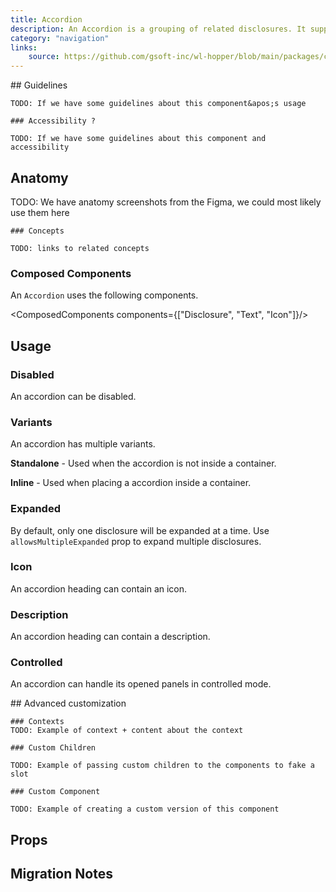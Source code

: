 ```yaml
---
title: Accordion
description: An Accordion is a grouping of related disclosures. It supports both single and multiple expanded items.
category: "navigation"
links:
    source: https://github.com/gsoft-inc/wl-hopper/blob/main/packages/components/src/Accordion/src/Accordion.tsx
---
```


<Example src="Accordion/docs/preview" isOpen />

<FeatureFlag flag="next">
    ## Guidelines

    TODO: If we have some guidelines about this component&apos;s usage

    ### Accessibility ?

    TODO: If we have some guidelines about this component and accessibility
</FeatureFlag>

## Anatomy

<FeatureFlag flag="rc">
    TODO: We have anatomy screenshots from the Figma, we could most likely use them here

    ### Concepts

    TODO: links to related concepts
</FeatureFlag>

### Composed Components

An `Accordion` uses the following components.

<ComposedComponents components={["Disclosure", "Text", "Icon"]}/>

## Usage

### Disabled

An accordion can be disabled.

<Example src="Accordion/docs/disabled" />

### Variants

An accordion has multiple variants.

**Standalone** - Used when the accordion is not inside a container.

<Example src="Accordion/docs/standalone" />

**Inline** - Used when placing a accordion inside a container.

<Example src="Accordion/docs/inline" />

### Expanded

By default, only one disclosure will be expanded at a time.  Use `allowsMultipleExpanded` prop to expand multiple disclosures.

<Example src="Accordion/docs/multiple-selection" />

### Icon

An accordion heading can contain an icon.

<Example src="Accordion/docs/icon" />

### Description

An accordion heading can contain a description.

<Example src="Accordion/docs/description" />

### Controlled

An accordion can handle its opened panels in controlled mode.

<Example src="Accordion/docs/controlled" />

<FeatureFlag flag="next">
    ## Advanced customization

    ### Contexts
    TODO: Example of context + content about the context

    ### Custom Children

    TODO: Example of passing custom children to the components to fake a slot

    ### Custom Component

    TODO: Example of creating a custom version of this component
</FeatureFlag>

## Props

<PropTable component="Accordion" />

## Migration Notes

<MigrateGuide src="Accordion/docs/migration-notes" />
